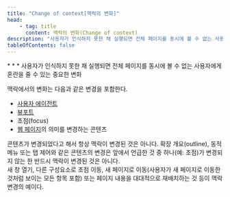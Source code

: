 ```yaml
---
title: "Change of context[맥락의 변화]"
head:
    - tag: title
      content: 맥락의 변화(Change of context)
description: "사용자가 인식하지 못한 채 실행되면 전체 페이지를 동시에 볼 수 없는 사용자에게 혼란을 줄 수 있는 중요한 변화"
tableOfContents: false
---
```


<Badge text="WCAG2" variant="note" size="large" />
* * *
사용자가 인식하지 못한 채 실행되면 전체 페이지를 동시에 볼 수 없는 사용자에게 혼란을 줄 수 있는 중요한 변화

맥락에서의 변화는 다음과 같은 변경을 포함한다.

*  [사용자 에이전트](./user-agent "사용자를 위해 웹 콘텐츠를 검색하고 표시하는 소프트웨어")
*  [뷰포트](./viewport "사용자 에이전트가 콘텐츠를 표시하는 객체")
*  초점(focus)
*  [웹 페이지](./web-page "HTTP를 사용하여 단일 URI에서 얻어진 내장 안 된 리소스(non-embedded resource)과 렌더링에 사용되거나 사용자 에이전트에서 렌더링되도록 의도된 모든 다른 리소스")의 의미를 변경하는 콘텐츠

<Aside title="참고">
콘텐츠가 변경되었다고 해서 항상 맥락이 변경된 것은 아니다. 확장 개요(<span lang="en">outline</span>), 동적 메뉴 또는 탭 제어와 같은 콘텐츠의 변경은 앞에서 언급한 것 중 하나(예: 초점)가 변경되지 않는 한 반드시 맥락이 변경된 것은 아니다.
</Aside>

<Card title="예제" icon="open-book">
새 창 열기, 다른 구성요소로 초점 이동, 새 페이지로 이동(사용자가 새 페이지로 이동한 것처럼 보이는 모든 항목 포함) 또는 페이지 내용을 대대적으로 재배치하는 것 등이 맥락 변경의 예이다.
</Card>